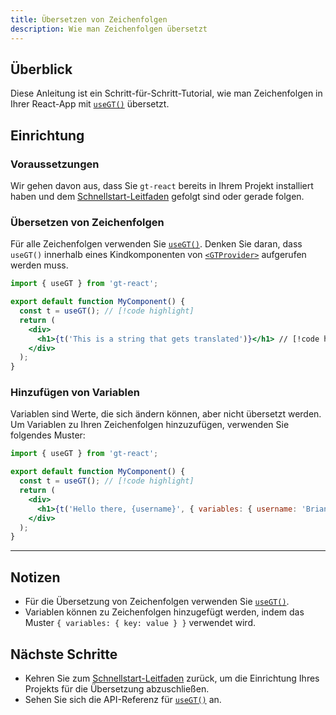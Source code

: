 ```yaml
---
title: Übersetzen von Zeichenfolgen
description: Wie man Zeichenfolgen übersetzt
---
```


## Überblick

Diese Anleitung ist ein Schritt-für-Schritt-Tutorial, wie man Zeichenfolgen in Ihrer React-App mit [`useGT()`](/docs/react/api/strings/useGT) übersetzt.


## Einrichtung

### Voraussetzungen

Wir gehen davon aus, dass Sie `gt-react` bereits in Ihrem Projekt installiert haben und dem [Schnellstart-Leitfaden](/docs/react/tutorials/quickstart) gefolgt sind oder gerade folgen.


### Übersetzen von Zeichenfolgen
Für alle Zeichenfolgen verwenden Sie [`useGT()`](/docs/react/api/strings/useGT).
Denken Sie daran, dass `useGT()` innerhalb eines Kindkomponenten von [`<GTProvider>`](/docs/react/api/components/gtprovider) aufgerufen werden muss.

```jsx title="src/components/MyComponent.jsx" copy
import { useGT } from 'gt-react';

export default function MyComponent() {
  const t = useGT(); // [!code highlight]
  return (
    <div>
      <h1>{t('This is a string that gets translated')}</h1> // [!code highlight]
    </div>
  );
}
```

### Hinzufügen von Variablen
Variablen sind Werte, die sich ändern können, aber nicht übersetzt werden.
Um Variablen zu Ihren Zeichenfolgen hinzuzufügen, verwenden Sie folgendes Muster:

```jsx title="MyComponent.jsx" copy
import { useGT } from 'gt-react';

export default function MyComponent() {
  const t = useGT(); // [!code highlight]
  return (
    <div>
      <h1>{t('Hello there, {username}', { variables: { username: 'Brian123' }})}</h1> // [!code highlight]
    </div>
  );
}
```

---

## Notizen
 * Für die Übersetzung von Zeichenfolgen verwenden Sie [`useGT()`](/docs/react/api/strings/useGT).
 * Variablen können zu Zeichenfolgen hinzugefügt werden, indem das Muster `{ variables: { key: value } }` verwendet wird.

## Nächste Schritte
 * Kehren Sie zum [Schnellstart-Leitfaden](/docs/react/tutorials/quickstart) zurück, um die Einrichtung Ihres Projekts für die Übersetzung abzuschließen.
 * Sehen Sie sich die API-Referenz für [`useGT()`](/docs/next/react/strings/useGT) an.